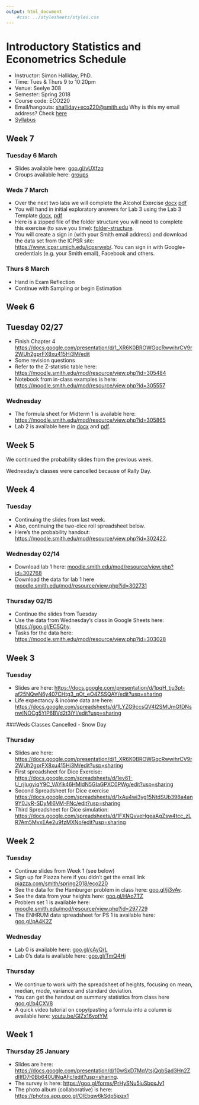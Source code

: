 ```yaml
---
output: html_document
    #css: ../stylesheets/styles.css
---
```


# Introductory Statistics and Econometrics Schedule

- Instructor: Simon Halliday, PhD. 
- Time: Tues & Thurs 9 to 10:20pm
- Venue: Seelye 308
- Semester: Spring 2018
- Course code: ECO220
- Email/hangouts: [shalliday+eco220@smith.edu](shalliday+eco220@smith.edu) Why is this my email address? Check [here](https://support.google.com/mail/answer/12096?hl=en)
- [Syllabus](syllabus.html)

## Week 7
### Tuesday 6 March

- Slides available here: [goo.gl/vUXfzq](https://goo.gl/vUXfzq)
- Groups available here: [groups](/groups.html)

### Weds 7 March 

- Over the next two labs we will complete the Alcohol Exercise [docx](https://moodle.smith.edu/mod/resource/view.php?id=307510) [pdf](https://moodle.smith.edu/mod/resource/view.php?id=307511)
- You will hand in initial exploratory answers for Lab 3 using the Lab 3 Template [docx](https://moodle.smith.edu/mod/resource/view.php?id=307512), [pdf](https://moodle.smith.edu/mod/resource/view.php?id=307513)
- Here is a zipped file of the folder structure you will need to complete this exercise (to save you time): [folder-structure](https://moodle.smith.edu/mod/resource/view.php?id=307514). 
- You will create a sign in (with your Smith email address) and download the data set from the ICPSR site: [https://www.icpsr.umich.edu/icpsrweb/](https://www.icpsr.umich.edu/icpsrweb/). You can sign in with Google+ credentials (e.g. your Smith email), Facebook and others. 

### Thurs 8 March 

- Hand in Exam Reflection
- Continue with Sampling or begin Estimation

## Week 6
## Tuesday 02/27

- Finish Chapter 4 [https://docs.google.com/presentation/d/1_XR6K0BROWGqcRwwihrCV9r2WUh2gprFX8xu415Hi3M/edit](https://docs.google.com/presentation/d/1_XR6K0BROWGqcRwwihrCV9r2WUh2gprFX8xu415Hi3M/edit)
- Some revision questions 
- Refer to the Z-statistic table here: [https://moodle.smith.edu/mod/resource/view.php?id=305484](https://moodle.smith.edu/mod/resource/view.php?id=305484)
- Notebook from in-class examples is here: [https://moodle.smith.edu/mod/resource/view.php?id=305557](https://moodle.smith.edu/mod/resource/view.php?id=305557)

### Wednesday 

- The formula sheet for Midterm 1 is available here: [https://moodle.smith.edu/mod/resource/view.php?id=305865](https://moodle.smith.edu/mod/resource/view.php?id=305865)
- Lab 2 is available here in [docx](https://moodle.smith.edu/mod/resource/view.php?id=305863) and [pdf](https://moodle.smith.edu/mod/resource/view.php?id=305864).

## Week 5 
We continued the probability slides from the previous week. 

Wednesday's classes were cancelled because of Rally Day. 

## Week 4 
### Tuesday

- Continuing the slides from last week. 
- Also, continuing the two-dice roll spreadsheet below. 
- Here's the probability handout: [https://moodle.smith.edu/mod/resource/view.php?id=302422](https://moodle.smith.edu/mod/resource/view.php?id=302422).

### Wednesday 02/14

- Download lab 1 here: [moodle.smith.edu/mod/resource/view.php?id=302768](https://moodle.smith.edu/mod/resource/view.php?id=302768)
- Download the data for lab 1 here [moodle.smith.edu/mod/resource/view.php?id=302731](https://moodle.smith.edu/mod/resource/view.php?id=302731)

### Thursday  02/15

- Continue the slides from Tuesday
- Use the data from Wednesday's class in Google Sheets here: [https://goo.gl/EC5Qhy](https://goo.gl/EC5Qhy). 
- Tasks for the data here: [https://moodle.smith.edu/mod/resource/view.php?id=303028](https://moodle.smith.edu/mod/resource/view.php?id=303028)

## Week 3 
### Tuesday 

- Slides are here: [https://docs.google.com/presentation/d/1pqH_tju3pt-af25NQwN6y407CHtg3_qOt_eO4ZSSQAY/edit?usp=sharing](https://docs.google.com/presentation/d/1pqH_tju3pt-af25NQwN6y407CHtg3_qOt_eO4ZSSQAY/edit?usp=sharing)
- Life expectancy & income data are here: [https://docs.google.com/spreadsheets/d/1LYZG9ccsQV4l2SMUmGfDNsnwlNOCg5YlP6BVd2t3iYI/edit?usp=sharing](https://docs.google.com/spreadsheets/d/1LYZG9ccsQV4l2SMUmGfDNsnwlNOCg5YlP6BVd2t3iYI/edit?usp=sharing)

###Weds 
Classes Cancelled - Snow Day

### Thursday 

- Slides are here: [https://docs.google.com/presentation/d/1_XR6K0BROWGqcRwwihrCV9r2WUh2gprFX8xu415Hi3M/edit?usp=sharing](https://docs.google.com/presentation/d/1_XR6K0BROWGqcRwwihrCV9r2WUh2gprFX8xu415Hi3M/edit?usp=sharing)
- First spreadsheet for Dice Exercise: [https://docs.google.com/spreadsheets/d/1ev61-U_rjIugyiqY9C_VAYik46HMldN5GIaGPXC0PWg/edit?usp=sharing](https://docs.google.com/spreadsheets/d/1ev61-U_rjIugyiqY9C_VAYik46HMldN5GIaGPXC0PWg/edit?usp=sharing)
- Second Spreadsheet for Dice exercise [https://docs.google.com/spreadsheets/d/1xAu4wi3yg15NtdSUb398a4an9Y0JvR-SDyMl6VM-FNc/edit?usp=sharing](https://docs.google.com/spreadsheets/d/1xAu4wi3yg15NtdSUb398a4an9Y0JvR-SDyMl6VM-FNc/edit?usp=sharing)
- Third Spreadsheet for Dice simulation: [https://docs.google.com/spreadsheets/d/1FXNQvveHgeaAgZsw4tcc_zLR7Am5MvxEAe2u9fzMXNo/edit?usp=sharing](https://docs.google.com/spreadsheets/d/1FXNQvveHgeaAgZsw4tcc_zLR7Am5MvxEAe2u9fzMXNo/edit?usp=sharing)


## Week 2 
### Tuesday 
- Continue slides from Week 1 (see below)
- Sign up for Piazza here if you didn't get the email link [piazza.com/smith/spring2018/eco220](piazza.com/smith/spring2018/eco220)
- See the data for the Hamburger problem in class here: [goo.gl/ji3vAv](https://goo.gl/ji3vAv). 
- See the data from your heights here: [goo.gl/HAo7TZ](https://goo.gl/HAo7TZ)
- Problem set 1 is available here: [moodle.smith.edu/mod/resource/view.php?id=297729](https://moodle.smith.edu/mod/resource/view.php?id=297729)
- The ENHRUM data spreadsheet for PS 1 is available here: [goo.gl/pA4K2Z](https://goo.gl/pA4K2Z)

### Wednesday 
- Lab 0 is available here: [goo.gl/cAyQrL](https://goo.gl/cAyQrL)
- Lab 0's data is available here: [goo.gl/TmQ4Hj](https://goo.gl/TmQ4Hj)

### Thursday
- We continue to work with the spreadsheet of heights, focusing on mean, median, mode, variance and standard deviation. 
- You can get the handout on summary statistics from class here [goo.gl/b4CXV8](https://goo.gl/b4CXV8)
- A quick video tutorial on copy/pasting a formula into a column is available here: [youtu.be/GIZx16yotYM](https://youtu.be/GIZx16yotYM)

## Week 1
### Thursday 25 January

- Slides are here: [https://docs.google.com/presentation/d/10wSxD7MqVtsjQgbSad3Hn2ZdIIfD7r0Bb640UlNgAFc/edit?usp=sharing](https://docs.google.com/presentation/d/10wSxD7MqVtsjQgbSad3Hn2ZdIIfD7r0Bb640UlNgAFc/edit?usp=sharing). 
- The survey is here: [https://goo.gl/forms/PrHySNu5iuSbpxJv1](https://goo.gl/forms/PrHySNu5iuSbpxJv1)
- The photo album (collaborative) is here: [https://photos.app.goo.gl/OlEbqw6kSdp5jpzx1](https://photos.app.goo.gl/OlEbqw6kSdp5jpzx1)

